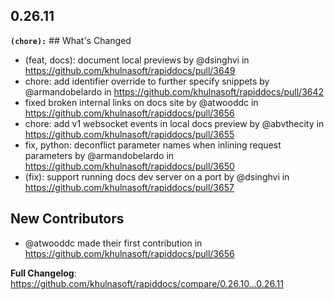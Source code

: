 ## 0.26.11
**`(chore):`** ## What's Changed
* (feat, docs): document local previews by @dsinghvi in https://github.com/khulnasoft/rapiddocs/pull/3649
* chore: add identifier override to further specify snippets by @armandobelardo in https://github.com/khulnasoft/rapiddocs/pull/3642
* fixed broken internal links on docs site by @atwooddc in https://github.com/khulnasoft/rapiddocs/pull/3656
* chore: add v1 websocket events in local docs preview by @abvthecity in https://github.com/khulnasoft/rapiddocs/pull/3655
* fix, python: deconflict parameter names when inlining request parameters by @armandobelardo in https://github.com/khulnasoft/rapiddocs/pull/3650
* (fix): support running docs dev server on a port by @dsinghvi in https://github.com/khulnasoft/rapiddocs/pull/3657

## New Contributors
* @atwooddc made their first contribution in https://github.com/khulnasoft/rapiddocs/pull/3656

**Full Changelog**: https://github.com/khulnasoft/rapiddocs/compare/0.26.10...0.26.11

